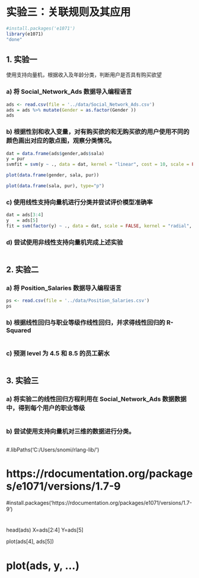 # 实验三：关联规则及其应用

```r
#install.packages('e1071')
library(e1071)
"done"
```

## 1. 实验一

使用支持向量机，根据收入及年龄分类，判断用户是否具有购买欲望

### a) 将 Social_Network_Ads 数据导入编程语言

```r
ads <- read.csv(file = '../data/Social_Network_Ads.csv')
ads = ads %>% mutate(Gender = as.factor(Gender ))
ads
```

### b) 根据性别和收入变量，对有购买欲的和无购买欲的用户使用不同的颜色画出对应的散点图，观察分类情况。

```r
dat = data.frame(ads$gender,ads$sala)
y = pur
svmfit = svm(y ~ ., data = dat, kernel = "linear", cost = 10, scale = FALSE)

plot(data.frame(gender, sala, pur))
```

```r
plot(data.frame(sala, pur), type="p")
```

### c) 使用线性支持向量机进行分类并尝试评价模型准确率

```r
dat = ads[3:4]
y   = ads[5]
fit = svm(factor(y) ~ ., data = dat, scale = FALSE, kernel = "radial", cost = 5)
```

### d) 尝试使用非线性支持向量机完成上述实验

```r

```

## 2. 实验二

### a) 将 Position_Salaries 数据导入编程语言

```r
ps <- read.csv(file = '../data/Position_Salaries.csv')
ps
```



### b) 根据线性回归与职业等级作线性回归，并求得线性回归的 R-Squared

```r

```

### c) 预测 level 为 4.5 和 8.5 的员工薪水

```r

```

## 3. 实验三

### a) 将实验二的线性回归方程利用在 Social_Network_Ads 数据数据中，得到每个用户的职业等级

```r

```

### b) 尝试使用支持向量机对三维的数据进行分类。

```r

```

#.libPaths('C:/Users/snomi/rlang-lib/')

# https://rdocumentation.org/packages/e1071/versions/1.7-9

#install.packages('https://rdocumentation.org/packages/e1071/versions/1.7-9')

#

head(ads)
X=ads[2:4]
Y=ads[5]

plot(ads[4], ads[5])

# plot(ads, y, ...)



